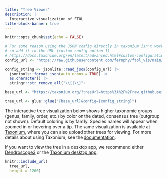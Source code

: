 ```yaml
---
title: "Tree Viewer"
description: |
  Interactive visualization of FTOL
title-block-banner: true
---
```


```r
knitr::opts_chunk$set(echo = FALSE)

# For some reason using the JSON config directly in taxonium isn't working,
# so add it to the URL (custom config option 1)
# https://docs.taxonium.org/en/latest/advanced.html#custom-configuration
config_url <- "https://raw.githubusercontent.com/fernphy/ftol_vis/main/_targets/user/taxonium/ftol_config.json" # nolint

config_string <- jsonlite::read_json(config_url) |>
  jsontools::format_json(auto_unbox = TRUE) |>
  as.character() |>
  stringr::str_remove_all("\\[|\\]")

base_url <- "https://taxonium.org/?treeUrl=https%3A%2F%2Fraw.githubusercontent.com%2Ffernphy%2Fftol_vis%2Fmain%2F_targets%2Fuser%2Ftaxonium%2Fftol_tree.tree&ladderizeTree=true&treeType=nwk&metaUrl=https%3A%2F%2Fraw.githubusercontent.com%2Ffernphy%2Fftol_vis%2Fmain%2F_targets%2Fuser%2Ftaxonium%2Fftol_data.csv&metaType=meta_csv&xType=x_dist&color=%7B%22field%22%3A%22meta_family%22%7D" # nolint

tree_url <- glue::glue("{base_url}&config={config_string}")
```

The interactive tree visualization below shows higher taxonomic groups (genus, family, order, etc.) by color on the dated, consensus tree (outgroup not shown). Default coloring is by family. Species names will appear when zoomed in or hovering over a tip. The same visualization is available at [Taxonium](`r tree_url`), where you can also upload other trees for viewing. For more details about using Taxonium, see the [documentation](https://docs.taxonium.org/en/latest/index.html#).

If you want to view the tree in a desktop app, we recommend either [Dendroscope3](https://uni-tuebingen.de/fakultaeten/mathematisch-naturwissenschaftliche-fakultaet/fachbereiche/informatik/lehrstuehle/algorithms-in-bioinformatics/software/dendroscope/) or the [Taxonium desktop app](https://docs.taxonium.org/en/latest/app.html).

```r
knitr::include_url(
  tree_url,
  height = 1200)
```